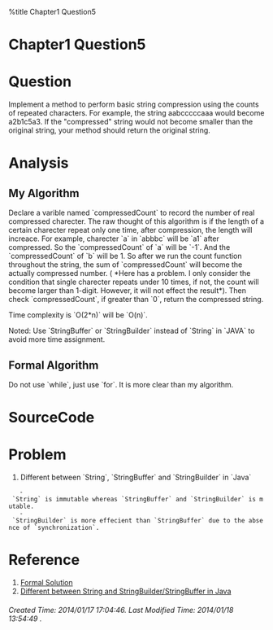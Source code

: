 %title Chapter1 Question5 

<h1 class="justcenter"> Chapter1 Question5 </h1>

= Question=

Implement a method to perform basic string compression using the counts of repeated characters. For example, the string aabcccccaaa would become a2b1c5a3. If the "compressed" string would not become smaller than the original string, your method should return the original string.

= Analysis =

== My Algorithm ==

Declare a varible named `compressedCount` to record the number of real compressed charecter. The raw thought of this algorithm is if the length of a certain charecter repeat only one time, after compression, the length will increace. For example, charecter `a` in `abbbc` will be `a1` after compressed. So the `compressedCount` of `a` will be `-1`. And the `compressedCount` of `b` will be 1. So after we run the count function throughout the string, the sum of `compressedCount` will become the actually compressed number. ( *Here has a problem. I only consider the condition that single charecter repeats under 10 times, if not, the count will become larger than 1-digit. However, it will not effect the result*). Then check `compressedCount`, if greater than `0`, return the compressed string.

Time complexity is `O(2*n)` will be `O(n)`.

Noted: Use `StringBuffer` or `StringBuilder` instead of `String` in `JAVA` to avoid more time assignment.

== Formal Algorithm ==

Do not use `while`, just use `for`. It is more clear than my algorithm. 

= SourceCode =

{{{class="brush: java"
package chapter1;

public class question5 {
    public static String stringCompression( String original) {
        int compressedCount = 0;
        for ( int i = 0; i < original.length();++i) {
            char current = original.charAt(i);
            if ( i+1 < original.length() && original.charAt(i+1) == current) {
                while ( ++i < original.length() && original.charAt(i) == current)
                    ++ compressedCount;
            }
            -- compressedCount;
        }
        
        if ( compressedCount <= 0 )
            return original;
        
        StringBuilder result = new StringBuilder();
        
        for ( int i = 0; i < original.length();) {
            char current = original.charAt(i);
            int count = 1;
            if ( i+1 < original.length() && original.charAt(i+1) == current) {
                while ( ++i < original.length() && original.charAt(i) == current) {
                    ++ count;
                }
                result.append(current);
                result.append(count);
            }else {
                result.append(current);
                result.append(count);
                ++i;
            }
        }
        return result.toString();
    }
    public static String stringCompressionBetter( String original ) {
        int size = 0;
        int count = 1;
        if ( original.length() == 0 )
            return original;
        char last = original.charAt(0);
        for ( int i = 1; i < original.length(); i++) {
            if( original.charAt(i) == last) {
                count ++;
            }else {
                size += 1 + String.valueOf(count).length();
                last = original.charAt(i);
                count = 1;
            }
        }
        size += 1 + String.valueOf(count).length();
        if ( size >= original.length())
            return original;
        
        last = original.charAt(0);
        count = 1;
        StringBuilder result = new StringBuilder();
        for ( int i = 1; i < original.length(); i++) {
            if( original.charAt(i) == last) {
                count ++;
            }else {
                result.append(last);
                result.append(count);
                last = original.charAt(i);
                count = 1;
            }
        }
        result.append(last);
        result.append(count);
        return result.toString();
    }
    public static void main( String[] args ) {
        String str = "aabcccccaaa";
        System.out.println("original string: " + str + "\t" + "compressed string: " + stringCompression(str));
        System.out.println("original string: " + str + "\t" + "compressed string: " + stringCompressionBetter(str));
    }
}

}}}

= Problem =

# Different between `String`, `StringBuffer` and `StringBuilder` in `Java`
    - `String` is immutable whereas `StringBuffer` and `StringBuilder` is mutable.
    - `StringBuilder` is more effecient than `StringBuffer` due to the absence of `synchronization`.


= Reference =

# [[https://github.com/gaylemcd/ctci/blob/master/java/Chapter%201/Question1_5/Question.java|Formal Solution]]
# [[http://www.techtamasha.com/difference-between-string-and-stringbufferstringbuilder-in-java/28|Different between String and StringBuilder/StringBuffer in Java]]

<h6 class="timestamp"> Created Time: 2014/01/17 17:04:46.      Last Modified Time: 2014/01/18 13:54:49 . </h6>

